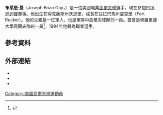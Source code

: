 {{Infobox golfer
| name          = Brian Gay
| image         = <!-- Only free-content images are allowed for depicting living people -- see [[WP:NONFREE|WP:NONFREE]]. -->
| image_size    = <!-- e.g. 250px (default is 200px) -->
| alt           =
| caption       = 
| fullname      = Joseph Brian Gay
| nickname      = 
| birth_date    = {{Birth date and age|1971|12|14|mf=y}}
| birth_place   = [[沃斯堡|沃斯堡]]
| death_date    = <!-- {{Death date and age|YYYY|MM|DD|1971|12|14|mf=y}} -->
| death_place   = 
| height        = {{height|ft=5|in=10}}
| weight        = {{convert|165|lb|kg st|abbr=on}}
| nationality   = {{USA}}
| residence     = Florida
| spouse        = Kimberly 
| children      = Makinley, Brantley
| college       = [[Florida_Gators_men's_golf|佛羅里達大學]]
| yearpro       = 1994
| retired       = <!-- Year retired -->
| tour          = [[PGA巡迴賽|PGA巡迴賽]]
| extour        = <!-- Former tours which a member of -->
| prowins       = 13
| pgawins       = 4
| eurowins      = <!-- Number of European Tour wins -->
| japwins       = <!-- Number of Japan Golf Tour wins -->
| asiawins      = <!-- Number of Asian Tour wins -->
| sunwins       = <!-- Number of Sunshine Tour wins -->
| auswins       = <!-- Number of PGA Tour of Australasia wins -->
| nwidewins     = <!-- Number of Nationwide Tour wins -->
| chalwins      = <!-- Number of Challenge Tour wins -->
| champwins     = <!-- Number of Champions Tour wins -->
| seneurowins   = <!-- Number of European Seniors Tour wins -->
| otherwins     = 9
| majorwins     = <!-- Number of Major Championship wins -->
| masters       = T38: 2013
| usopen        = T63: 2011
| open          = CUT: 2001, 2009, 2010
| pga           = T20: 2008
| wghofid       = <!-- World Golf Hall of Fame member ID -->
| wghofyear     = <!-- World Golf Hall of Fame year inducted -->
| award1        = <!-- Achievement or award details -->
| year1         = <!-- Year(s) of achievement or award -->
| award2        = 
| year2         = 
| awardssection = <!-- location of awards page or section -->
}}
'''布萊恩·蓋'''（Joseph Brian Gay，{{bd|1971年|12月14日}}）是一位美國職業[[高爾夫球|高爾夫球]]選手，現在參加[[PGA巡迴賽|PGA巡迴賽]]賽事。他出生在得克薩斯州沃思堡，成長在亞拉巴馬州盧克堡（Fort Rucker）。他的父親是一位軍人，也是軍隊中高爾夫球隊的一員。蓋曾是佛羅里達大學高爾夫隊的一員<ref name=ufmediasupplement>{{cite web |url=http://web.gatorzone.com/golf/men/media/2010/supplement.pdf |title=Florida Men's Golf 2011 Media Supplement |publisher=University Athletic Association |location=Gainesville, Florida |pages=34, 37, 39, 41 |year=2010 |accessdate=January 22, 2013 |deadurl=yes |archiveurl=https://web.archive.org/web/20120402000000/http://web.gatorzone.com/golf/men/media/2010/supplement.pdf |archivedate=2012年4月2日 }}</ref>。1994年他轉為職業選手。
== 參考資料 ==
{{Reflist}}
== 外部連結 ==
*{{official website|www.briangay.com}}
*{{PGATour player|19846}}
*{{OWGR|5951}}
[[Category:美國高爾夫球運動員|Category:美國高爾夫球運動員]]